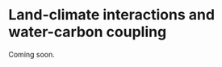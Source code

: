 # Land-climate interactions and water-carbon coupling {#sec-landclimate}

Coming soon.

<!-- Surface energy budget: figures in IPCC AR6 p 932 -->

<!-- - Water-carbon trade-off -->
<!-- Wright et al., 2003: Least-Cost Input Mixtures of Water and Nitrogen for Photosynthesis -->
<!-- Prentice et al., 2014 doi: 10.1111/ele.12211 -->
<!-- - FvCB model -->
<!-- Lambers 2008 Ch 2 (textbooks/lambers08bookchapter_photosynthesis.pdf) -->
<!-- - Stomatal regulation -->
<!-- Bonan et al., 2014 doi:10.5194/gmd-7-2193-2014 -->
<!-- - Soil physics, water flow -->
<!-- Bonan 9 -->
<!-- - Plant hydraulics -->
<!-- Sperry & Love, 2015 doi: 10.1111/nph.13354 -->


<!-- - Land surface energy partitioning -->
<!--     - 2-source model -->
<!-- - Surface water balance, evapotranspiration 2 -->
<!-- Bonan 10 -->
<!--     - Bucket model and water stress curves (Teuling et al., Stocker et al., 2023) -->
<!--     - Priestly-Taylor -->
<!--         - surface-air temperature difference, see Ning Dong et al., 2013 GEB DOI: 10.1111/geb.12614 -->
<!--     - Penman-Monteith Eq -->
<!--     Bonan 12.7 -->
<!-- - Canopy light absorption -->
<!--     - Albedo -->
<!--     - Radiative transfer and light extinction (Beer-Lambert Law) -->
<!-- - Big-leaf model (Knauer et al., 2018) -->